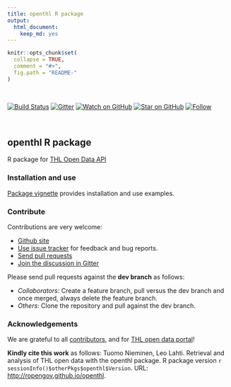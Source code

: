 ```yaml
---
title: openthl R package
output: 
  html_document: 
    keep_md: yes
---
```


```r
knitr::opts_chunk$set(
  collapse = TRUE,
  comment = "#>",
  fig.path = "README-"
)
```

<br>

<!--[![codecov.io](https://codecov.io/github/rOpenGov/openthl/coverage.svg?branch=master)](https://codecov.io/github/rOpenGov/openthl?branch=master)-->
[![Build Status](https://travis-ci.org/rOpenGov/openthl.svg?branch=master)](https://travis-ci.org/rOpenGov/openthl)
[![Gitter](https://badges.gitter.im/rOpenGov/openthl.svg)](https://gitter.im/rOpenGov)
[![Watch on GitHub][github-watch-badge]][github-watch]
[![Star on GitHub][github-star-badge]][github-star]
[![Follow](https://img.shields.io/twitter/follow/ropengov.svg?style=social)](https://twitter.com/intent/follow?screen_name=ropengov)

<br>

## openthl R package

<!-- README.md is generated from README.Rmd. Please edit that file -->

R package for [THL Open Data API](https://yhteistyotilat.fi/wiki08/x/RoCkAQ)


### Installation and use

[Package vignette](https://ropengov.github.io/openthl/articles/vignette.html) provides installation and use examples.



### Contribute

Contributions are very welcome:

  * [Github site](https://github.com/ropengov/openthl)
  * [Use issue tracker](https://github.com/ropengov/openthl/issues) for feedback and bug reports.
  * [Send pull requests](https://github.com/ropengov/openthl/)
  * [Join the discussion in Gitter](https://gitter.im/rOpenGov/)
  
Please send pull requests against the **dev branch** as follows:

* *Collaborators*: Create a feature branch, pull versus the dev branch and once merged, always delete the feature branch.
* *Others*: Clone the repository and pull against the dev branch.



### Acknowledgements

We are grateful to all [contributors](https://github.com/rOpenGov/openthl/graphs/contributors), and for [THL open data portal](https://thl.fi/en/web/thlfi-en/statistics/statistical-databases/open-data)! 

**Kindly cite this work** as follows: Tuomo Nieminen, Leo Lahti. Retrieval and analysis of THL open data with the openthl package. R package version `r sessionInfo()$otherPkgs$openthl$Version`. URL: [http://ropengov.github.io/openthl](http://ropengov.github.io/openthl).


[chat-badge]: https://img.shields.io/badge/chat-on%20gitter-46BC99.svg?style=flat-square
[chat]: https://gitter.im/ropengov/
[build-badge]: https://img.shields.io/travis/ropengov/openthl.svg?style=flat-square
[build]: https://travis-ci.org/ropengov/openthl
[version-badge]: https://img.shields.io/npm/v/openthl.svg?style=flat-square
[package]: https://www.npmjs.com/package/openthl
[license-badge]: https://img.shields.io/npm/l/openthl.svg?style=flat-square
[license]: https://github.com/ropengov/openthl/blob/master/LICENSE
[prs-badge]: https://img.shields.io/badge/PRs-welcome-brightgreen.svg?style=flat-square
[prs]: http://makeapullrequest.com
[donate-badge]: https://img.shields.io/badge/$-support-green.svg?style=flat-square
[donate]: http://kcd.im/donate
[coc-badge]: https://img.shields.io/badge/code%20of-conduct-ff69b4.svg?style=flat-square
[coc]: https://github.com/ropengov/openthl/blob/master/other/CODE_OF_CONDUCT.md
[implementations-badge]: https://img.shields.io/badge/%F0%9F%92%A1-implementations-8C8E93.svg?style=flat-square
[implementations]: https://github.com/ropengov/openthl/blob/master/other/IMPLEMENTATIONS.md
[github-watch-badge]: https://img.shields.io/github/watchers/ropengov/openthl.svg?style=social
[github-watch]: https://github.com/ropengov/openthl/watchers
[github-star-badge]: https://img.shields.io/github/stars/ropengov/openthl.svg?style=social
[github-star]: https://github.com/ropengov/openthl/stargazers
[twitter]: https://twitter.com/intent/tweet?text=Check%20out%20openthl!%20%E2%9C%A8%20Recognize%20all%20contributors,%20not%20just%20the%20ones%20who%20commit%20code%20%E2%9C%A8%20https://github.com/ropengov/openthl%20%F0%9F%A4%97
[twitter-badge]: https://img.shields.io/twitter/url/https/github.com/ropengov/openthl.svg?style=social
[emojis]: https://github.com/ropengov/openthl#emoji-key
[openthl]: https://github.com/ropengov/openthl
